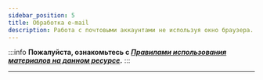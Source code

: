 ```yaml
---
sidebar_position: 5
title: Обработка e-mail
description: Работа с почтовыми аккаунтами не используя окно браузера.
---
```

:::info **Пожалуйста, ознакомьтесь с [*Правилами использования материалов на данном ресурсе*](../Disclaimer).**
:::
_______________________________________________ 